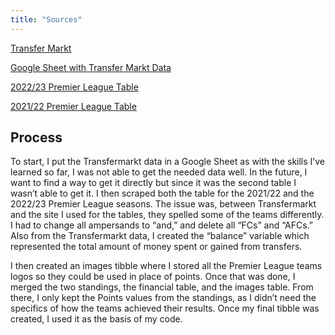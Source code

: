 ```yaml
---
title: "Sources"
---
```


[Transfer Markt](https://www.transfermarkt.us/premier-league/einnahmenausgaben/wettbewerb/GB1/plus/0?ids=a&sa=&saison_id=2022&saison_id_bis=2022&nat=&pos=&altersklasse=&w_s=&leihe=&intern=0%20–%20premier%20league%20expenditure)

[Google Sheet with Transfer Markt Data](https://docs.google.com/spreadsheets/d/1ol-SqXnZtN_cotE6PqpF34svAO7Co_AtNOGcr3Qk12I/edit#gid=0)

[2022/23 Premier League Table](https://www.skysports.com/premier-league-table/2022)

[2021/22 Premier League Table](https://www.skysports.com/premier-league-table/2021)

## Process

To start, I put the Transfermarkt data in a Google Sheet as with the skills I've learned so far, I was not able to get the needed data well. In the future, I want to find a way to get it directly but since it was the second table I wasn't able to get it. I then scraped both the table for the 2021/22 and the 2022/23 Premier League seasons. The issue was, between Transfermarkt and the site I used for the tables, they spelled some of the teams differently. I had to change all ampersands to "and," and delete all "FCs" and "AFCs." Also from the Transfermarkt data, I created the "balance" variable which represented the total amount of money spent or gained from transfers.

I then created an images tibble where I stored all the Premier League teams logos so they could be used in place of points. Once that was done, I merged the two standings, the financial table, and the images table. From there, I only kept the Points values from the standings, as I didn't need the specifics of how the teams achieved their results. Once my final tibble was created, I used it as the basis of my code.
